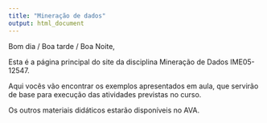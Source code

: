 ```yaml
---
title: "Mineração de dados"
output: html_document
---
```


Bom dia / Boa tarde / Boa Noite, 

Esta é a página principal do site da disciplina Mineração de Dados IME05-12547.

Aqui vocês vão encontrar os exemplos apresentados em aula, que servirão de base para execução das atividades previstas no curso.

Os outros materiais didáticos estarão disponíveis no AVA.
